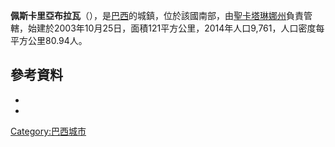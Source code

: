 '''佩斯卡里亞布拉瓦'''（{{lang-pt|Pescaria Brava}}），是[[巴西|巴西]]的城鎮，位於該國南部，由[[聖卡塔琳娜州|聖卡塔琳娜州]]負責管轄，始建於2003年10月25日，面積121平方公里，2014年人口9,761，人口密度每平方公里80.94人。

==參考資料==
*{{Cite web|url=http://www.clicrbs.com.br/diariocatarinense/jsp/default.jsp?uf=2&local=18&section=Pol%EDtica&newsID=a2632015.xml|title=Santa Catarina ganha mais dois municípios|publisher=Diário Catarinense|date=August 26, 2009|language=pt|accessdate=2015-06-21|archive-date=2012-07-24|archive-url=https://archive.today/20120724125532/http://www.clicrbs.com.br/diariocatarinense/jsp/default.jsp?uf=2&local=18&section=Pol%EDtica&newsID=a2632015.xml|dead-url=yes}}
*{{Cite web|title=Novos municípios catarinenses, Pescaria Brava e Balneário Rincão, vivem a primeira eleição municipal|url=http://diariocatarinense.clicrbs.com.br/sc/politica/eleicoes-2012/noticia/2012/10/novos-municipios-catarinenses-pescaria-brava-e-balneario-rincao-vivem-a-primeira-eleicao-municipal-3910290.html|publisher=Diário Catarinense|date=October 7, 2012|language=pt|access-date=2015-06-21|archive-url=https://web.archive.org/web/20141218033358/http://diariocatarinense.clicrbs.com.br/sc/politica/eleicoes-2012/noticia/2012/10/novos-municipios-catarinenses-pescaria-brava-e-balneario-rincao-vivem-a-primeira-eleicao-municipal-3910290.html|archive-date=2014-12-18|dead-url=yes}}

{{coord|28|23|S|48|53|W|display=title|region:BR_type:city_source:GNS-enwiki}}

[[Category:巴西城市|Category:巴西城市]]


{{Brazil-geo-stub}}
{{聖卡塔琳娜州市鎮}}